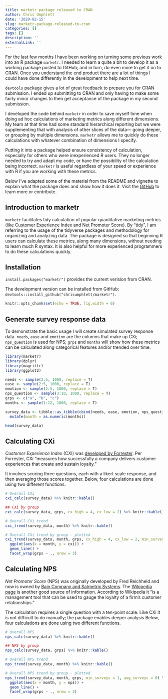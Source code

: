 ```yaml
---
title: marketr package released to CRAN
author: Chris Umphlett
date: '2020-02-15'
slug: marketr-package-released-to-cran
categories: []
tags: []
description: ''
externalLink: ''
---
```


For the last few months I have been working on turning some previous work into an R package `marketr`. I needed to learn a quite a bit to develop it as a working package posted to GitHub; and in turn, do even more to get it on to CRAN. Once you understand the end product there are a lot of things I could have done differently in the development to help next time.

`devtools` package gives a lot of great feedback to prepare you for CRAN submission. I ended up submitting to CRAN and only having to make some fairly minor changes to then get acceptance of the package in my second submission.

I developed the code behind `marketr` in order to save myself time when doing ad hoc calculations of marketing metrics along different dimensions. My team at that time had some standard hierarchical reporting but we were supplementing that with analysis of other slices of the data--- going deeper, or grouping by multiple dimensions. `marketr` allows me to quickly do these calculations with whatever combination of dimensions I specify.

Putting it into a package helped ensure consistency of calculation, especially for others who were inexperienced R users. They no longer needed to try and adapt my code, or have the possibility of the calculation being incorrect. `marketr` is useful regardless of your speed or experience with R if you are working with these metrics.

Below I've adapted some of the material from the README and vignette to explain what the package does and show how it does it. Visit the [GitHub](https://github.com/chrisumphlett/marketr) to learn more or contribute.


## Introduction to marketr

`marketr` facilitates tidy calculation of popular quantitative marketing metrics (like Customer Experience Index and Net Promoter Score). By "tidy", I am referring to the usage of the tidyverse packages and methodology for organizing and analyzing data. The package is designed so that beginning R users can calculate these metrics, along many dimensions, without needing to learn much R syntax. It is also helpful for more experienced programmers to do these calculations quickly.

## Installation
`install.packages("marketr")` provides the current verision from CRAN.

The development version can be installed from GitHub: `devtools::install_github("chrisumphlett/marketr")`.

```r
knitr::opts_chunk$set(echo = TRUE, fig.width = 6)

```

## Generate survey response data

To demonstrate the basic usage I will create simulated survey response data. `needs`, `ease` and `emotion` are the columns that make up CXi; `nps_question` is used for NPS; `grps` and `months` will show how these metrics can be calculated along categorical features and/or trended over time.

```r
library(marketr)
library(dplyr)
library(magrittr)
library(ggplot2)

needs <- sample(2:5, 1000, replace = T)
ease <- sample(2:5, 1000, replace = T)
emotion <- sample(2:5, 1000, replace = T)
nps_question <- sample(3:10, 1000, replace = T)
grps <- c("a", "b", "c")
months <- sample(1:12, 1000, replace = T)

survey_data <- tibble::as_tibble(cbind(needs, ease, emotion, nps_question, grps, months)) %>%
  mutate(month = as.numeric(months))

head(survey_data)
```

## Calculating CXi

*Customer Experience Index* (CXI) was [developed by Forrester](https://go.forrester.com/analytics/cx-index/). Per Forrester, CXi "measures how successfully a company delivers customer experiences that create and sustain loyalty." 

It involves scoring three questions, each with a likert scale response, and then averaging those scores together. Below, four calculations are done using two different functions.

```r
# Overall CXi
cxi_calc(survey_data) %>% knitr::kable()

## CXi by group
cxi_calc(survey_data, grps, cx_high = 4, cx_low = 2) %>% knitr::kable()

# Overall CXi trend
cxi_trend(survey_data, month) %>% knitr::kable() 

# Overall CXi trend by group - plotted
cxi_trend(survey_data, month, grps, cx_high = 4, cx_low = 2, min_surveys = 1, avg_surveys = 0) %>% 
  ggplot(aes(x = month, y = cxi)) +
  geom_line() +
  facet_wrap(grps ~ ., nrow = 3)
```


## Calculating NPS

*Net Promoter Score* (NPS) was originally developed by Fred Reichheld and now is owned by [Bain Company and Satmetrix Systems](https://www.netpromoter.com/). The [Wikipedia page](https://en.wikipedia.org/wiki/Net_Promoter) is another good source of information. According to Wikipedia it "is a management tool that can be used to gauge the loyalty of a firm's customer relationships."

The calculation requires a single question with a ten-point scale. Like CXi it is not difficult to do manually; the package enables deeper analysis.Below, four calculations are done using two different functions.

```r
# Overall NPS
nps_calc(survey_data) %>% knitr::kable()

## NPS by group
nps_calc(survey_data, grps) %>% knitr::kable()

# Overall NPS trend
nps_trend(survey_data, month) %>% knitr::kable()

# Overall NPS trend by group - plotted
nps_trend(survey_data, month, grps, min_surveys = 1, avg_surveys = 0) %>% 
  ggplot(aes(x = month, y = nps)) +
  geom_line() +
  facet_wrap(grps ~ ., nrow = 3)
```
